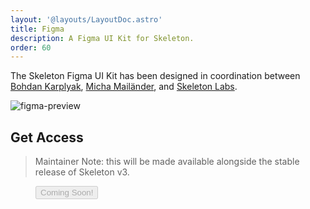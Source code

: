 ```yaml
---
layout: '@layouts/LayoutDoc.astro'
title: Figma
description: A Figma UI Kit for Skeleton.
order: 60
---
```



The Skeleton Figma UI Kit has been designed in coordination between [Bohdan Karplyak](https://www.linkedin.com/in/bohdan-karplyak-659a41162/), [Micha Mailänder](https://www.linkedin.com/in/micha-mail%C3%A4nder-548aba16a/), and [Skeleton Labs](https://www.skeletonlabs.co/).

<img
	src="https://github.com/skeletonlabs/skeleton/assets/1509726/956e6893-062e-4030-ba6a-d7b6e8acc4e8"
	alt="figma-preview"
	class="rounded-container"
/>

## Get Access

> Maintainer Note: this will be made available alongside the stable release of Skeleton v3.

<figure class="card-enhanced-gradient flex justify-center p-8">
	<button type="button" class="btn preset-filled" disabled>
		Coming Soon!
	</button>
</figure>
